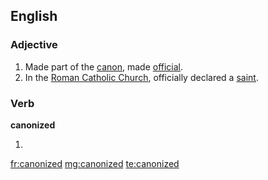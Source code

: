 ==English==

===Adjective===
{{en-adj|-}}

#Made part of the [[canon]], made [[official]].
#In the [[Roman Catholic Church]], officially declared a [[saint]].

===Verb===
'''canonized'''

#{{past of|[[canonize]]}}

[[fr:canonized]]
[[mg:canonized]]
[[te:canonized]]